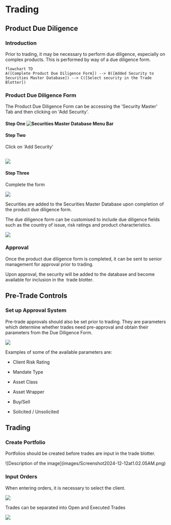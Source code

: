 # Trading

## Product Due Diligence

### Introduction

Prior to trading, it may be necessary to perform due diligence, especially on complex products. This is performed by way of a due diligence form.

```mermaid
flowchart TD 
A([Complete Product Due Diligence Form]) --> B([Added Security to Securities Master Database]) --> C([Select security in the Trade Blotter])
```

### Product Due Diligence Form

The Product Due Diligence Form can be accessing the 'Security Master' Tab and then clicking on 'Add Security'.

#### Step One&#xA;![](images/SecurityMaster.JPG "Securities Master Database Menu Bar")

#### Step Two

Click on 'Add Security'

## ![](images/SecurityMaster2.JPG)

#### Step Three

Complete the form

![](images/ProductDueDiligenceForm.JPG)

Securities are added to the Securities Master Database upon completion of the product due diligence form.

The due diligence form can be customised to include due diligence fields such as the country of issue, risk ratings and product characteristics.

![](images/download.png)

### Approval

Once the product due diligence form is completed, it can be sent to senior management for approval prior to trading.

Upon approval, the security will be added to the database and become available for inclusion in the  trade blotter.

## Pre-Trade Controls

### Set up Approval System

Pre-trade approvals should also be set prior to trading. They are parameters which determine whether trades need pre-approval and obtain their parameters from the Due Diligence Form.&#x20;

![](images/Screenshot2024-12-15at2.55.15PM.png)

Examples of some of the available parameters are:

* Client Risk Rating

* Mandate Type

* Asset Class

* Asset Wrapper

* Buy/Sell

* Solicited / Unsolicited

## Trading

### Create Portfolio

Portfolios should be created before trades are input in the trade blotter.

<Frame caption="Custom Portfolio">
  ![Description of the image](images/Screenshot2024-12-12at1.02.05AM.png)
</Frame>

### Input Orders

When entering orders, it is necessary to select the client.

![](images/Screenshot2024-12-12at1.19.49AM.png)

Trades can be separated into Open and Executed Trades

<Frame caption="Open Orders and Executed Trades">
  <img src="images/Screenshot2024-12-12at1.15.49AM.png" />
</Frame>